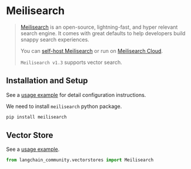 # Meilisearch

> [Meilisearch](https://meilisearch.com) is an open-source, lightning-fast, and hyper
> relevant search engine. 
> It comes with great defaults to help developers build snappy search experiences. 
>
> You can [self-host Meilisearch](https://www.meilisearch.com/docs/learn/getting_started/installation#local-installation) 
> or run on [Meilisearch Cloud](https://www.meilisearch.com/pricing).
>
>`Meilisearch v1.3` supports vector search.

## Installation and Setup

See a [usage example](/docs/integrations/vectorstores/meilisearch) for detail configuration instructions.


We need to install `meilisearch` python package.

```bash
pip install meilisearch
```

## Vector Store

See a [usage example](/docs/integrations/vectorstores/meilisearch).

```python
from langchain_community.vectorstores import Meilisearch
```

